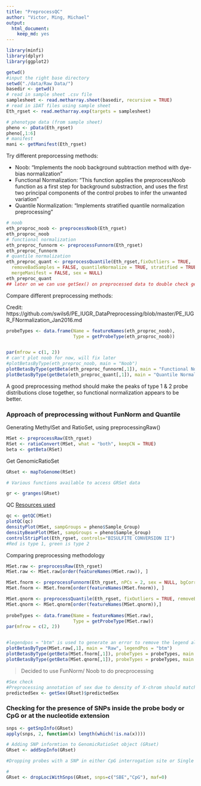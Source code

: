 ```yaml
---
title: "PreprocessQC"
author: "Victor, Ming, Michael"
output: 
  html_document: 
    keep_md: yes
---
```


```r
library(minfi)
library(dplyr)
library(ggplot2)
```

```r
getwd()
#input the right base directory
setwd("./data/Raw Data/")
basedir <- getwd()
# read in sample sheet .csv file
samplesheet <- read.metharray.sheet(basedir, recursive = TRUE)
# read in iDAT files using sample sheet
Eth_rgset <- read.metharray.exp(targets = samplesheet)

```

```r
# phenotype data (from sample sheet)
pheno <- pData(Eth_rgset)
pheno[,1:6]
# manifest
mani <- getManifest(Eth_rgset)
```
Try different preporcessing methods:

* Noob: "Implements the noob background subtraction method with dye-bias normalization"
* Functional Normalization: "This function applies the preprocessNoob function as a first step for background substraction, and uses the first two principal components of the control probes to infer the unwanted variation"
* Quantile Normalization: "Implements stratified quantile normalization preprocessing"

```r
# noob 
eth_proproc_noob <- preprocessNoob(Eth_rgset)
eth_proproc_noob
# functional normalization
eth_preproc_funnorm <- preprocessFunnorm(Eth_rgset)
eth_preproc_funnorm
# quantile normalization
eth_preproc_quant <- preprocessQuantile(Eth_rgset,fixOutliers = TRUE,
  removeBadSamples = FALSE, quantileNormalize = TRUE, stratified = TRUE, 
  mergeManifest = FALSE, sex = NULL)
eth_preproc_quant
## later on we can use getSex() on preprocessed data to double check genders for each observation
```


Compare different preprocessing methods:

Credit: https://github.com/swils6/PE_IUGR_DataPreprocessing/blob/master/PE_IUGR_FNormalization_Jan2016.md

```r

probeTypes <- data.frame(Name = featureNames(eth_proproc_noob),
                         Type = getProbeType(eth_proproc_noob))


par(mfrow = c(1, 2))
# can't plot noob for now, will fix later
#plotBetasByType(eth_preproc_noob, main = "Noob")
plotBetasByType(getBeta(eth_preproc_funnorm[,1]), main = "Functional Normalization", probeTypes = probeTypes)
plotBetasByType(getBeta(eth_preproc_quant[,1]), main = "Quantile Normalization", probeTypes = probeTypes)


```

A good preprocessing method should make the peaks of type 1 & 2 probe distributions close together, so functional normalization appears to be better.

### Approach of preprocessing without FunNorm and Quantile
Generating MethylSet and RatioSet, using preprocessingRaw()
```r
MSet <- preprocessRaw(Eth_rgset) 
RSet <- ratioConvert(MSet, what = "both", keepCN = TRUE)
beta <- getBeta(RSet)
```

Get GenomicRatioSet
```r
GRset <- mapToGenome(RSet)

# Various functions available to access GRSet data

gr <- granges(GRset)
```

QC
[Resources used](https://www.bioconductor.org/help/course-materials/2015/BioC2015/methylation450k.html#preprocessnoob)
```r
qc <- getQC(MSet)
plotQC(qc)
densityPlot(MSet, sampGroups = pheno$Sample_Group)
densityBeanPlot(MSet, sampGroups = pheno$Sample_Group)
controlStripPlot(Eth_rgset, controls="BISULFITE CONVERSION II")
#Red is type 1, green is type 2
```

Comparing preprocessing methodology
```r
MSet.raw <- preprocessRaw(Eth_rgset)
MSet.raw <- MSet.raw[order(featureNames(MSet.raw)), ]

MSet.fnorm <- preprocessFunnorm(Eth_rgset, nPCs = 2, sex = NULL, bgCorr = TRUE, dyeCorr = TRUE, verbose = TRUE)
MSet.fnorm <- MSet.fnorm[order(featureNames(MSet.fnorm)), ]

MSet.qnorm <- preprocessQuantile(Eth_rgset, fixOutliers = TRUE, removeBadSamples = TRUE, badSampleCutoff = 10.5, quantileNormalize = TRUE, stratified = TRUE, mergeManifest = FALSE, sex = NULL)
MSet.qnorm <- MSet.qnorm[order(featureNames(MSet.qnorm)),]
    
probeTypes <- data.frame(Name = featureNames(MSet.raw),
                         Type = getProbeType(MSet.raw))
par(mfrow = c(2, 2))


#legendpos = "btm" is used to generate an error to remove the legend all together. Error is expected.
plotBetasByType(MSet.raw[,1], main = "Raw", legendPos = "btm")
plotBetasByType(getBeta(MSet.fnorm[,1]), probeTypes = probeTypes, main = "funNorm_noob", legendPos = "btm")
plotBetasByType(getBeta(MSet.qnorm[,1]), probeTypes = probeTypes, main = "Quantile", legendPos = "btm")
```

> Decided to use FunNorm/ Noob to do precprocessing

```r
#Sex check
#Preprocessing annotation of sex due to density of X-chrom should match our phenotype data; QC step.
predictedSex <- getSex(GRset)$predictedSex

```

### Checking for the presence of SNPs inside the probe body or CpG or at the nucleotide extension
```r
snps <- getSnpInfo(GRset)
apply(snps, 2, function(x) length(which(!is.na(x))))

# Adding SNP informtion to GenomicRatioSet object (GRset)
GRset <- addSnpInfo(GRset)

#Dropping probes with a SNP in either CpG interrogation site or Single Base Extension site. Why tho?

# 
GRset <- dropLociWithSnps(GRset, snps=c("SBE","CpG"), maf=0)
```



